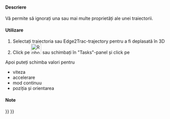 <languages/>
{{Docnav
|[[Robot_Edge2Trac|Create a trajectory out of edges]]
|[[Robot_TrajectoryCompound|Trajectory compound]]
|[[Robot_Workbench|Robot]]
|IconL=Robot_Edge2Trac.svg
|IconR=Robot_TrajectoryCompound.svg
|IconC=Workbench_Robot.svg
}}

<div class="mw-translate-fuzzy">
{{GuiCommand|Name=Robot TrajectoryDressUp|Workbenches=[[Robot_Workbench|Robot]]|MenuLocation=Robot → TrajectoryDressUp }}
</div>

<div class="mw-translate-fuzzy">
====Descriere====
Vă permite să ignorați una sau mai multe proprietăți ale unei traiectorii.
</div>


<div class="mw-translate-fuzzy">
====Utilizare====
#Selectați traiectoria sau Edge2Trac-trajectory pentru a fi deplasată în 3D
#Click pe [[Image:Robot_TrajectoryDressUp.png|32px]] sau schimbați în "Tasks"-panel și click pe {{KEY| [[Image:Robot_TrajectoryDressUp.png|32px]] Dress-up trajectory}}
</div>

<div class="mw-translate-fuzzy">
Apoi puteți schimba valori pentru
* viteza
* accelerare
* mod continuu
* poziția și orientarea
</div>


<div class="mw-translate-fuzzy">
====Note====
</div>


{{Docnav
|[[Robot_Edge2Trac|Create a trajectory out of edges]]
|[[Robot_TrajectoryCompound|Trajectory compound]]
|[[Robot_Workbench|Robot]]
|IconL=Robot_Edge2Trac.svg
|IconR=Robot_TrajectoryCompound.svg
|IconC=Workbench_Robot.svg
}}

{{Robot_Tools_navi{{#translation:}}}}
{{Userdocnavi{{#translation:}}}}
{{clear}}